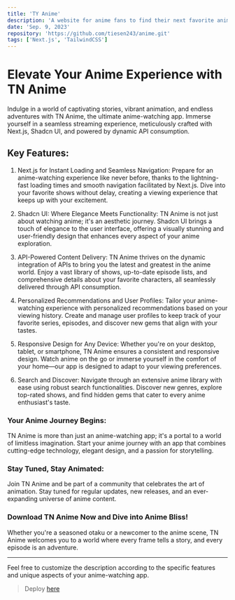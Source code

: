 ```yaml
---
title: 'TY Anime'
description: 'A website for anime fans to find their next favorite anime.'
date: 'Sep. 9, 2023'
repository: 'https://github.com/tiesen243/anime.git'
tags: ['Next.js', 'TailwindCSS']
---
```


# Elevate Your Anime Experience with TN Anime

Indulge in a world of captivating stories, vibrant animation, and endless adventures with TN Anime, the ultimate anime-watching app. Immerse yourself in a seamless streaming experience, meticulously crafted with Next.js, Shadcn UI, and powered by dynamic API consumption.

## Key Features:

1. Next.js for Instant Loading and Seamless Navigation:
Prepare for an anime-watching experience like never before, thanks to the lightning-fast loading times and smooth navigation facilitated by Next.js. Dive into your favorite shows without delay, creating a viewing experience that keeps up with your excitement.

2. Shadcn UI: Where Elegance Meets Functionality:
TN Anime is not just about watching anime; it's an aesthetic journey. Shadcn UI brings a touch of elegance to the user interface, offering a visually stunning and user-friendly design that enhances every aspect of your anime exploration.

3. API-Powered Content Delivery:
TN Anime thrives on the dynamic integration of APIs to bring you the latest and greatest in the anime world. Enjoy a vast library of shows, up-to-date episode lists, and comprehensive details about your favorite characters, all seamlessly delivered through API consumption.

4. Personalized Recommendations and User Profiles:
Tailor your anime-watching experience with personalized recommendations based on your viewing history. Create and manage user profiles to keep track of your favorite series, episodes, and discover new gems that align with your tastes.

5. Responsive Design for Any Device:
Whether you're on your desktop, tablet, or smartphone, TN Anime ensures a consistent and responsive design. Watch anime on the go or immerse yourself in the comfort of your home—our app is designed to adapt to your viewing preferences.

6. Search and Discover:
Navigate through an extensive anime library with ease using robust search functionalities. Discover new genres, explore top-rated shows, and find hidden gems that cater to every anime enthusiast's taste.

### Your Anime Journey Begins:
TN Anime is more than just an anime-watching app; it's a portal to a world of limitless imagination. Start your anime journey with an app that combines cutting-edge technology, elegant design, and a passion for storytelling.

### Stay Tuned, Stay Animated:
Join TN Anime and be part of a community that celebrates the art of animation. Stay tuned for regular updates, new releases, and an ever-expanding universe of anime content.

### Download TN Anime Now and Dive into Anime Bliss!
Whether you're a seasoned otaku or a newcomer to the anime scene, TN Anime welcomes you to a world where every frame tells a story, and every episode is an adventure.

___

Feel free to customize the description according to the specific features and unique aspects of your anime-watching app.

> Deploy [here](https://tn-anime.vercel.app/)
